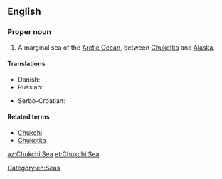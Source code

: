 ==English==

{{wikipedia}}

===Proper noun===
{{en-proper noun}}

# A marginal sea of the [[Arctic Ocean]], between [[Chukotka]] and [[Alaska]].

====Translations====
{{trans-top|part of the Arctic Ocean}}
* Danish: {{t|da|Tjuktjerhavet}}
* Russian: {{t+|ru|Чукотское море|n|tr=Čukótskoje móre}}
{{trans-mid}}
* Serbo-Croatian: {{t|sh|Čukotsko more}}
{{trans-bottom}}

====Related terms====
* [[Chukchi]]
* [[Chukotka]]

[[Category:en:Seas]]

[[az:Chukchi Sea]]
[[et:Chukchi Sea]]